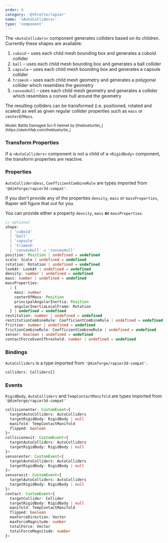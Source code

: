 ```yaml
---
order: 4
category: '@threlte/rapier'
name: '<AutoColliders>'
type: 'component'
---
```


The `<AutoColliders>` component generates colliders based on its children. Currently these shapes are available:

1. `cuboid` – uses each child mesh bounding box and generates a cuboid collider
2. `ball` – uses each child mesh bounding box and generates a ball collider
3. `capsule` – uses each child mesh bounding box and generates a capsule collider
4. `trimesh` – uses each child mesh geometry and generates a polygonal collider which resembles the geometry
5. `convexHull` – uses each child mesh geometry and generates a collider which resembles a convex hull around the geometry

The resulting colliders can be transformed (i.e. positioned, rotated and scaled) as well as given regular collider properties such as `mass` or `centerOfMass`.

<Example path="rapier/auto-colliders" />

<small>
  Model: Battle Damaged Sci-fi Helmet by [theblueturtle\_](https://sketchfab.com/theblueturtle_)
</small>

### Transform Properties

If a `<AutoColliders>` component is not a child of a `<RigidBody>` component, the transform properties are reactive.

### Properties

`AutoCollidersDesc`, `CoefficientCombineRule` are types imported from `'@dimforge/rapier3d-compat'`.

If you don't provide any of the properties `density`, `mass` or `massProperties`, Rapier will figure that out for you.

You can provide either a property `density`, `mass` **or** `massProperties`.

```ts
// optional
shape:
  | 'cuboid'
  | 'ball'
  | 'capsule'
  | 'trimesh'
  | 'convexHull' = 'convexHull'
position: Position | undefined = undefined
scale: Scale | undefined = undefined
rotation: Rotation | undefined = undefined
lookAt: LookAt | undefined = undefined
density: number | undefined = undefined
mass: number | undefined = undefined
massProperties:
  | {
    mass: number
    centerOfMass: Position
    principalAngularInertia: Position
    angularInertiaLocalFrame: Rotation
  } | undefined = undefined
restitution: number | undefined = undefined
restitutionCombineRule: CoefficientCombineRule | undefined = undefined
friction: number | undefined = undefined
frictionCombineRule: CoefficientCombineRule | undefined = undefined
sensor: boolean | undefined = undefined
contactForceEventThreshold: number | undefined = undefined
```

### Bindings

`AutoColliders` is a type imported from `'@dimforge/rapier3d-compat'`.

```ts
colliders: Colliders[]
```

### Events

`RigidBody`, `AutoColliders` and `TempContactManifold` are types imported from `'@dimforge/rapier3d-compat'`

```ts
collisionenter: CustomEvent<{
  targetAutoColliders: AutoColliders
  targetRigidBody: RigidBody | null
  manifold: TempContactManifold
  flipped: boolean
}>
collisionexit: CustomEvent<{
  targetAutoColliders: AutoColliders
  targetRigidBody: RigidBody | null
}>
sensorenter: CustomEvent<{
  targetAutoColliders: AutoColliders
  targetRigidBody: RigidBody | null
}>
sensorexit: CustomEvent<{
  targetAutoColliders: AutoColliders
  targetRigidBody: RigidBody | null
}>
contact: CustomEvent<{
  targetCollider: Collider
  targetRigidBody: RigidBody | null
  manifold: TempContactManifold
  flipped: boolean
  maxForceDirection: Vector
  maxForceMagnitude: number
  totalForce: Vector
  totalForceMagnitude: number
}>
```
